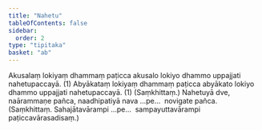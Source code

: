 ```yaml
---
title: "Nahetu"
tableOfContents: false
sidebar:
  order: 2
type: "tipitaka"
basket: "ab"
---
```



<DynamicBreadcrumb />

<Division number="32">

<Paragraph number="1181">
Akusalaṃ lokiyaṃ dhammaṃ paṭicca akusalo lokiyo dhammo uppajjati nahetupaccayā. (1)
</Paragraph>

<Paragraph number="1182">
Abyākataṃ lokiyaṃ dhammaṃ paṭicca abyākato lokiyo dhammo uppajjati nahetupaccayā. (1) (Saṃkhittaṃ.)
</Paragraph>

</Division>
<Division number="33">

<Paragraph number="1183">
Nahetuyā dve, naārammaṇe pañca, naadhipatiyā nava …pe…  novigate pañca. (Saṃkhittaṃ. Sahajātavārampi …pe…  sampayuttavārampi paṭiccavārasadisaṃ.)
</Paragraph>
</Division>